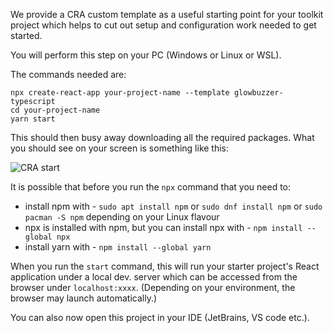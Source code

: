
We provide a CRA custom template as a useful starting point for your toolkit project which helps to cut out setup and configuration work needed to get started.

You will perform this step on your PC (Windows or Linux or WSL).

The commands needed are:

```shell
npx create-react-app your-project-name --template glowbuzzer-typescript
cd your-project-name
yarn start
```

This should then busy away downloading all the required packages. What you should see on your screen is something like this:


<Image meta={cra_template} alt="CRA start"/>


It is possible that before you run the `npx` command that you need to:
* install npm with - `sudo apt install npm` or `sudo dnf install npm` or `sudo pacman -S npm` depending on your Linux flavour
* npx is installed with npm, but you can  install npx with - `npm install --global npx`
* install yarn with - `npm install --global yarn`

When you run the `start` command, this will run your starter project's React application under a local dev. server which can be accessed from the browser under `localhost:xxxx`.
(Depending on your environment, the browser may launch automatically.)

You can also now open this project in your IDE (JetBrains, VS code etc.).